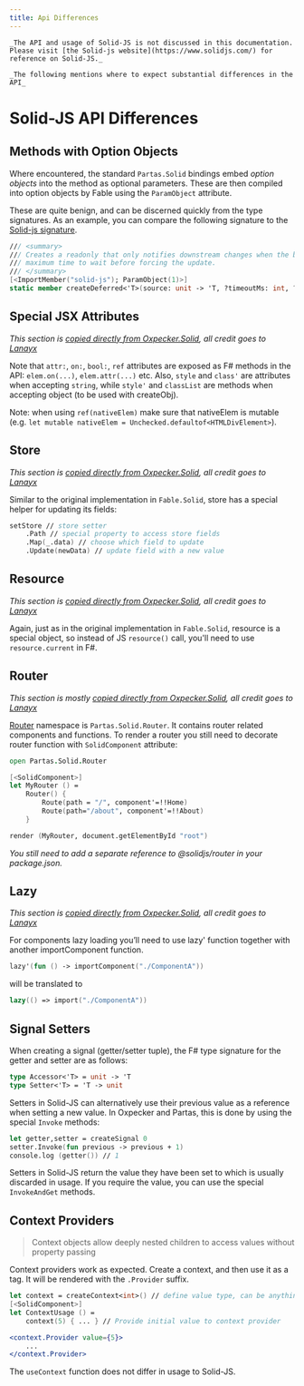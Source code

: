 ```yaml
---
title: Api Differences
---
```


<div class="text-muted-foreground px-8 pb-2 justify-items-center text-sm">

    _The API and usage of Solid-JS is not discussed in this documentation. Please visit [the Solid-js website](https://www.solidjs.com/) for reference on Solid-JS._

    _The following mentions where to expect substantial differences in the API_

</div>

# Solid-JS API Differences

## Methods with Option Objects

Where encountered, the standard `Partas.Solid` bindings embed _option objects_ into the method as optional parameters. These are then compiled into option objects by Fable using the `ParamObject` attribute.

These are quite benign, and can be discerned quickly from the type signatures. As an example, you can compare the following signature to the [Solid-js signature](https://docs.solidjs.com/reference/secondary-primitives/create-deferred).

```fsharp
/// <summary>
/// Creates a readonly that only notifies downstream changes when the browser is idle. <c>timeoutMs</c> is the
/// maximum time to wait before forcing the update.
/// </summary>
[<ImportMember("solid-js"); ParamObject(1)>]
static member createDeferred<'T>(source: unit -> 'T, ?timeoutMs: int, ?equals: 'T -> 'T -> bool, ?name: string): unit -> 'T = jsNative
```

## Special JSX Attributes
_This section is [copied directly from Oxpecker.Solid](https://lanayx.github.io/Oxpecker/src/Oxpecker.Solid/#special-jsx-attributes), all credit goes to [Lanayx](https://github.com/Lanayx)_

Note that `attr:`, `on:`, `bool:`, `ref` attributes are exposed as F# methods in the API: `elem.on(...)`, `elem.attr(...)` etc. Also, `style` and `class'` are attributes when accepting `string`, while `style'` and `classList` are methods when accepting object (to be used with createObj).

Note: when using `ref(nativeElem)` make sure that nativeElem is mutable (e.g. `let mutable nativeElem = Unchecked.defaultof<HTMLDivElement>`).


## Store

_This section is [copied directly from Oxpecker.Solid](https://lanayx.github.io/Oxpecker/src/Oxpecker.Solid/#store), all credit goes to [Lanayx](https://github.com/Lanayx)_

Similar to the original implementation in `Fable.Solid`, store has a special helper for updating its fields:

```fsharp
setStore // store setter
    .Path // special property to access store fields
    .Map(_.data) // choose which field to update
    .Update(newData) // update field with a new value
```

## Resource

_This section is [copied directly from Oxpecker.Solid](https://lanayx.github.io/Oxpecker/src/Oxpecker.Solid/#resource), all credit goes to [Lanayx](https://github.com/Lanayx)_

Again, just as in the original implementation in `Fable.Solid`, resource is a special object, so instead of JS `resource()` call, you'll need to use `resource.current` in F#.

## Router

_This section is mostly [copied directly from Oxpecker.Solid](https://lanayx.github.io/Oxpecker/src/Oxpecker.Solid/#router), all credit goes to [Lanayx](https://github.com/Lanayx)_

[Router](https://docs.solidjs.com/solid-router) namespace is `Partas.Solid.Router`. It contains router related components and functions. To render a router you still need to decorate router function with `SolidComponent` attribute:

```fsharp
open Partas.Solid.Router

[<SolidComponent>]
let MyRouter () =
    Router() {
        Route(path = "/", component'=!!Home)
        Route(path="/about", component'=!!About)
    }

render (MyRouter, document.getElementById "root")
```

_You still need to add a separate reference to @solidjs/router in your package.json._

## Lazy

_This section is [copied directly from Oxpecker.Solid](https://lanayx.github.io/Oxpecker/src/Oxpecker.Solid/#lazy), all credit goes to [Lanayx](https://github.com/Lanayx)_

For components lazy loading you’ll need to use lazy' function together with another importComponent function.

```fsharp
lazy'(fun () -> importComponent("./ComponentA"))
```

will be translated to

```fsharp
lazy(() => import("./ComponentA"))
```

## Signal Setters

When creating a signal (getter/setter tuple), the F# type signature for the getter and setter are as follows:

```fsharp
type Accessor<'T> = unit -> 'T
type Setter<'T> = 'T -> unit
```

Setters in Solid-JS can alternatively use their previous value as a reference when setting a new value. In Oxpecker and Partas, this is done by using the special `Invoke` methods:

```fsharp
let getter,setter = createSignal 0
setter.Invoke(fun previous -> previous + 1)
console.log (getter()) // 1
```

Setters in Solid-JS return the value they have been set to which is usually discarded in usage. If you require the value, you can use the special `InvokeAndGet` methods.

## Context Providers

> Context objects allow deeply nested children to access values without property passing

Context providers work as expected. Create a context, and then use it as a tag. It will be rendered with the `.Provider` suffix.

```fsharp tab title="F#"
let context = createContext<int>() // define value type, can be anything!
[<SolidComponent>]
let ContextUsage () =
    context(5) { ... } // Provide initial value to context provider
```

```jsx tab title="JSX"
<context.Provider value={5}>
    ...
</context.Provider>
```

The `useContext` function does not differ in usage to Solid-JS.
